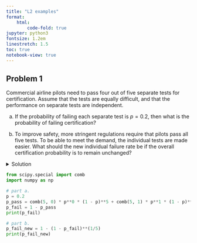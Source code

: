 ```yaml
---
title: "L2 examples"
format:
    html:
        code-fold: true
jupyter: python3
fontsize: 1.2em
linestretch: 1.5
toc: true
notebook-view: true
---
```


## Problem 1

Commercial airline pilots need to pass four out of five separate tests for certification. Assume that the tests are equally difficult, and that the performance on separate tests are independent.

a. If the probability of failing each separate test is $p=0.2$, then what is the probability of failing certification?

b. To improve safety, more stringent regulations require that pilots pass all five tests. To be able to meet the demand, the individual tests are made easier. What should the new individual failure rate be if the overall certification probability is to remain unchanged?


<details>
<summary>Solution</summary> 
    
a. Given that each test is independent, the combined probabilities follow a Binomial distribution. A pilot will fail certification if they fail two or more tests, and they will pass if they fail zero or one of the individual tests. Thus, the probability of passing certification is

$$
\large
p_{pass} = \left(\begin{array}{c}
5\\
0
\end{array}\right) p^{0} \left( 1 - p \right)^{5} + \left(\begin{array}{c}
5\\
1
\end{array}\right)p^{1} \left( 1 - p \right)^{4}
$$

From the code snippet below this is roughly 0.737. Thus the combined failure rate is $1 - 0.7373 = 0.2627$. 


b. Under the new certification protocol, as there is no possibility of failing a test, we have

$$
\large
\left(1 - p_{fail, new} \right)^{5} = 1 - 0.2627 \Rightarrow p_{fail, new} = 0.06
$$
    
</details>

```python

from scipy.special import comb
import numpy as np

# part a.
p = 0.2
p_pass = comb(5, 0) * p**0 * (1 - p)**5 + comb(5, 1) * p**1 * (1 - p)**4
p_fail = 1 - p_pass
print(p_fail)

# part b.
p_fail_new = 1 - (1 - p_fail)**(1/5)
print(p_fail_new)
```